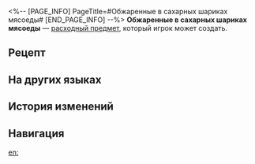 <%-- [PAGE_INFO]
PageTitle=#Обжаренные в сахарных шариках мясоеды#
[END_PAGE_INFO] --%>
{{Расходный предмет Инфобокс
|id          = 403007
|Изображения = Предмет Обжаренные в сахарных шариках мясоеды.png
|Тип         = Расходные предметы силы атаки
|Редкость    = 4
|Эффект      = Повышает ледяной урон всех союзников на 35% в следующем бою.
|Описание    = Приготовлено с использованием мяса монстров, побеждённых Яньцуй, хозяйкой «Величайших специй». Мясоеды - это увядающая инопланетная цивилизация, которая выживает за счёт паразитирования в ушных каналах и носовой полости приматов, что вызывает галлюцинации.
|Рецепт      = {{cx|Отсутствует источник}}
|Источник1   = [[Универсальная машина для синтеза]]
|Источник2   = [[«Величайшие специи»]]
|Источник3   = 
}}
{{Описание|''«Легенда гласит, что в древние времена наши предки вели долгую и изнурительную борьбу с мясоедами... В конце концов, они вымерли. Почему? Ну, точно не из-за того, что мы их съели».''}}
'''Обжаренные в сахарных шариках мясоеды''' — [[расходный предмет]], который игрок может создать.

==Рецепт==
{{Рецепт
|Тип                     = Синтез
|Группа                  = Расходные предметы
|Паста ледяного усиления = 1
|Основной ингредиент     = 2
|Твёрдая вода            = 1
|Сортировка              = Паста ледяного усиления;Основной ингредиент;Твёрдая вода
}}

==На других языках==
{{На других языках
|en   = Sugarball-Fried Viscorpi
|zhs  = 糖球炒视肉
|zht  = 糖球炒視肉
|ja   = 視肉の糖球炒め
|ko   = 시육 설탕 구슬 볶음
|es   = Viscorpus frito con azúcar
|fr   = Boulettes de Viscorpi frites enrobées de sucre
|ru   = Обжаренные в сахарных шариках мясоеды
|th   = Sugarball-Fried Viscorpi
|vi   = Thị Nhục Xào Đường Viên
|de   = Gebratene Viscorpi mit Zuckerbällchen
|id   = Sugarball-Fried Viscorpi
|pt   = Bola de Açúcar Viscorpi Frita
}}

==История изменений==
{{История изменений|3.5}}

==Навигация==
{{Расходные предметы Навбокс}}

[[en:]]